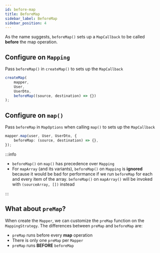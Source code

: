 ```yaml
---
id: before-map
title: BeforeMap
sidebar_label: BeforeMap
sidebar_position: 4
---
```


As the name suggests, `beforeMap()` sets up a `MapCallback` to be called **before** the map operation.

## Configure on `Mapping`

Pass `beforeMap()` in `createMap()` to sets up the `MapCallback`

```ts
createMap(
    mapper,
    User,
    UserDto,
    beforeMap((source, destination) => {})
);
```

## Configure on `map()`

Pass `beforeMap` in `MapOptions` when calling `map()` to sets up the `MapCallback`

```ts
mapper.map(user, User, UserDto, {
    beforeMap: (source, destination) => {},
});
```

:::info

-   `beforeMap()` on `map()` has precedence over `Mapping`
-   For `mapArray` (and its variants), `beforeMap()` on `Mapping` is **ignored** because it would be bad for performance if we run `beforeMap` for each and every item of the array. `beforeMap()` on `mapArray()` will be invoked with `(sourceArray, [])` instead

:::

## What about `preMap`?

When create the `Mapper`, we can customize the `preMap` function on the `MappingStrategy`. The differences between `preMap` and `beforeMap` are:

-   `preMap` runs before every **map** operation
-   There is only one `preMap` per `Mapper`
-   `preMap` runs **BEFORE** `beforeMap`
